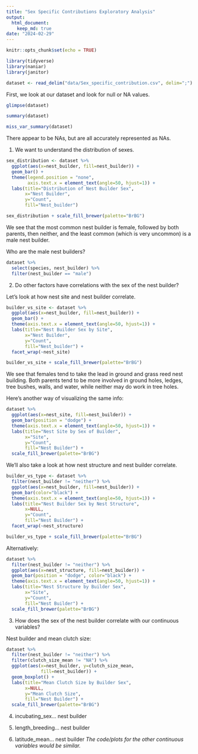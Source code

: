 ```yaml
---
title: "Sex Specific Contributions Exploratory Analysis"
output: 
  html_document: 
    keep_md: true
date: "2024-02-29"
---
```


```r
knitr::opts_chunk$set(echo = TRUE)
```

```r
library(tidyverse)
library(naniar)
library(janitor)
```

```r
dataset <- read_delim("data/Sex_specific_contribution.csv", delim=";") %>% clean_names()
```
First, we look at our dataset and look for null or NA values. 
```r
glimpse(dataset)
```
```r
summary(dataset)
```
```r
miss_var_summary(dataset)
```

There appear to be NAs, but are all accurately represented as NAs. 

1. We want to understand the distribution of sexes. 

```r
sex_distribution <- dataset %>% 
  ggplot(aes(x=nest_builder, fill=nest_builder)) + 
  geom_bar() + 
  theme(legend.position = "none",
        axis.text.x = element_text(angle=50, hjust=1)) +
  labs(title="Distribution of Nest Builder Sex",
       x="Nest Builder", 
       y="Count",
       fill="Nest_builder")

sex_distribution + scale_fill_brewer(palette="BrBG")
```
We see that the most common nest builder is female, followed by both parents, then neither, and the least common (which is very uncommon) is a male nest builder.

Who are the male nest builders?
```r
dataset %>% 
  select(species, nest_builder) %>% 
  filter(nest_builder == "male")
```

2. Do other factors have correlations with the sex of the nest builder?

Let's look at how nest site and nest builder correlate.

```r
builder_vs_site <- dataset %>% 
  ggplot(aes(x=nest_builder, fill=nest_builder)) + 
  geom_bar() +
  theme(axis.text.x = element_text(angle=50, hjust=1)) +
  labs(title="Nest Builder Sex by Site",
       x="Nest Builder", 
       y="Count",
       fill="Nest_builder") + 
  facet_wrap(~nest_site)

builder_vs_site + scale_fill_brewer(palette="BrBG")
```
We see that females tend to take the lead in ground and grass reed nest building. Both parents tend to be more involved in ground holes, ledges, tree bushes, walls, and water, while neither may do work in tree holes. 

Here's another way of visualizing the same info:
```r
dataset %>% 
  ggplot(aes(x=nest_site, fill=nest_builder)) +
  geom_bar(position = "dodge") +
  theme(axis.text.x = element_text(angle=50, hjust=1)) +
  labs(title="Nest Site by Sex of Builder",
       x="Site", 
       y="Count",
       fill="Nest Builder") +
  scale_fill_brewer(palette="BrBG")
```

We'll also take a look at how nest structure and nest builder correlate.
```r
builder_vs_type <- dataset %>% 
  filter(nest_builder != "neither") %>% 
  ggplot(aes(x=nest_builder, fill=nest_builder)) + 
  geom_bar(color="black") +
  theme(axis.text.x = element_text(angle=50, hjust=1)) +
  labs(title="Nest Builder Sex by Nest Structure",
       x=NULL, 
       y="Count",
       fill="Nest Builder") + 
  facet_wrap(~nest_structure)

builder_vs_type + scale_fill_brewer(palette="BrBG")
```

Alternatively:
```r
dataset %>% 
  filter(nest_builder != "neither") %>% 
  ggplot(aes(x=nest_structure, fill=nest_builder)) +
  geom_bar(position = "dodge", color="black") +
  theme(axis.text.x = element_text(angle=50, hjust=1)) +
  labs(title="Nest Structure by Builder Sex",
       x="Site", 
       y="Count",
       fill="Nest Builder") +
  scale_fill_brewer(palette="BrBG")
```

3. How does the sex of the nest builder correlate with our continuous variables?

Nest builder and mean clutch size:
```r
dataset %>% 
  filter(nest_builder != "neither") %>%
  filter(clutch_size_mean != "NA") %>% 
  ggplot(aes(x=nest_builder, y=clutch_size_mean, 
             fill=nest_builder)) +
  geom_boxplot() +
  labs(title="Mean Clutch Size by Builder Sex",
       x=NULL, 
       y="Mean Clutch Size",
       fill="Nest Builder") +
  scale_fill_brewer(palette="BrBG")
```

4. incubating_sex... nest builder

5. length_breeding...  nest builder 

6. latitude_mean...  nest builder
_The code/plots for the other continuous variables would be similar._